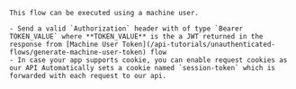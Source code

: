 <Warning>

    This flow can be executed using a machine user.

    - Send a valid `Authorization` header with of type `Bearer TOKEN_VALUE` where **TOKEN_VALUE** is the a JWT returned in the response from [Machine User Token](/api-tutorials/unauthenticated-flows/generate-machine-user-token) flow
    - In case your app supports cookie, you can enable request cookies as our API Automatically sets a cookie named `session-token` which is forwarded with each request to our api.
</Warning>
